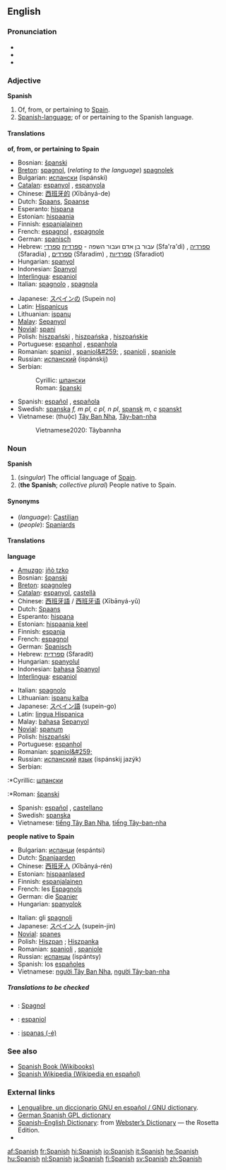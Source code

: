 {{interwiktionary|code=es}}
==English==
{{wikipedia}}
===Pronunciation===
*{{AHD|spă'nĭsh}}
*{{IPA|/ˈspænɪʃ/}}
*{{SAMPA|/"sp{nIS/}}

===Adjective===
'''Spanish'''

#Of, from, or pertaining to [[Spain]].
#[[Spanish-language]]; of or pertaining to the Spanish language.

====Translations====
'''of, from, or pertaining to Spain'''
{{top}}
*Bosnian: [[španski]] {{m}}
*[[Breton]]: [[spagnol]], (''relating to the language'') [[spagnolek]]
*Bulgarian: [[испански]] (ispánski) {{m}}
*[[Catalan]]: [[espanyol]] {{m}}, [[espanyola]] {{f}}
*Chinese: [[西班牙的]] (Xībānyá-de)
*Dutch: [[Spaans]], [[Spaanse]]
*Esperanto: [[hispana]]
*Estonian: [[hispaania]]
*Finnish: [[espanjalainen]]
*French: [[espagnol]] {{m}}, [[espagnole]] {{f}}
*German: [[spanisch]]
*Hebrew: עבור בן אדם ועבור השפה - [[ספרדית]] [[ספרדי]] (Sfa'ra'di) {{m}}, [[ספרדיה]] (Sfaradia) {{f}}, [[ספרדים]] (Sfaradim) {{m}} {{p}}, [[ספרדיות]] (Sfaradiot) {{f}} {{p}}
*Hungarian: [[spanyol]]
*Indonesian: [[Spanyol]]
*[[Interlingua]]: [[espaniol]]
*Italian: [[spagnolo]] {{m}}, [[spagnola]] {{f}}
{{mid}}
*Japanese: [[スペイン]][[の]] (Supein no)
*Latin: [[Hispanicus]]
*Lithuanian: [[ispanų]]
*[[Malay]]: [[Sepanyol]]
*[[Novial]]: [[spani]]
*Polish: [[hiszpański]] {{m}}, [[hiszpańska]] {{f}}, [[hiszpańskie]] {{n}}
*Portuguese: [[espanhol]] {{m}}, [[espanhola]] {{f}}
*Romanian: [[spaniol]] {{m}}, [[spaniol&#259;]] {{f}}, [[spanioli]] {{m}} {{p}}, [[spaniole]] {{f}} {{p}}
*Russian: [[испанский]] (ispánskij)
*Serbian:
*:Cyrillic: [[шпански]] {{m}}
*:Roman: [[španski#Serbian|španski]] {{m}}
*Spanish: [[español]] {{m}}, [[española]] {{f}}
*Swedish: [[spanska]] ''f, m pl, c pl, n pl'', [[spansk]] ''m, c'' [[spanskt]] {{n}}
*Vietnamese: (thuộc) [[Tây Ban Nha]], [[Tây-ban-nha]]
*:Vietnamese2020: Tâybannha
{{bottom}}

===Noun===
'''Spanish'''

#(''singular'') The official language of [[Spain]].
#('''the Spanish'''; ''collective plural'') People native to Spain.

====Synonyms====
*(''language''): [[Castilian]]
*(''people''): [[Spaniard]]s

====Translations====
'''language'''
{{top}}
*[[Amuzgo]]: [[jñò tzko]]
*Bosnian: [[španski]] {{m}}
*[[Breton]]: [[spagnoleg]] {{m}}
*[[Catalan]]: [[espanyol]], [[castellà]]
*Chinese: [[西班牙語]] / [[西班牙语]] (Xībānyá-yǔ)
*Dutch: [[Spaans]] {{n}}
*Esperanto: [[hispana]]
*Estonian: [[hispaania keel]]
*Finnish: [[espanja]]
*French: [[espagnol]] {{m}}
*German: [[Spanisch]] {{n}}
*Hebrew: [[ספרדית]] (Sfaradít)
*Hungarian: [[spanyolul]]
*Indonesian: [[bahasa]] [[Spanyol]]
*[[Interlingua]]: [[espaniol]]
{{mid}}
*Italian: [[spagnolo]] {{m}}
*Lithuanian: [[ispanų kalba]]
*Japanese: [[スペイン語]] (supein-go)
*Latin: [[lingua Hispanica]]
*Malay: [[bahasa]] [[Sepanyol]]
*[[Novial]]: [[spanum]]
*Polish: [[hiszpański]]
*Portuguese: [[espanhol]]
*Romanian: [[spaniol&#259;]] {{f}}
*Russian: [[испанский]] [[язык]] (ispánskij jazýk) {{m}}
*Serbian:
:*Cyrillic: [[шпански]] {{m}}
:*Roman: [[španski]] {{m}}
*Spanish: [[español]] {{m}}, [[castellano]] {{m}}
*Swedish: [[spanska]]
*Vietnamese: [[tiếng Tây Ban Nha]], [[tiếng Tây-ban-nha]]
{{bottom}}

'''people native to Spain'''
{{top}}
*Bulgarian: [[испанци]] (espántsi) {{p}}
*Dutch: [[Spanjaarden]] {{p}}
*Chinese: [[西班牙人]] (Xībānyá-rén)
*Estonian: [[hispaanlased]] {{p}}
*Finnish: [[espanjalainen]]
*French: les [[Espagnol]]s {{p}}
*German: die [[Spanier]] {{p}}
*Hungarian: [[spanyolok]] {{p}}
{{mid}}
*Italian: gli [[spagnolo|spagnoli]] {{p}}
*Japanese: [[スペイン人]] (supein-jin)
*[[Novial]]: [[spanes]]
*Polish: [[Hiszpan]] {{m}}; [[Hiszpanka]] {{f}}
*Romanian: [[spanioli]] {{p}}, [[spaniole]] {{f}} {{p}}
*Russian: [[испанец|испанцы]] (ispántsy) {{p}}
*Spanish: los [[español]]es {{p}}
*Vietnamese: [[người Tây Ban Nha]], [[người Tây-ban-nha]]
{{bottom}}

=====Translations to be checked=====
<!--Remove this section once all of the translations below have been moved into the tables above.-->
{{checktrans}}

*{{ttbc|Breton}}: [[Spagnol]] {{m}}
*{{ttbc|Interlingua}}: [[espaniol]]
*{{ttbc|Lithuanian}}: [[ispanas (-ė)]]

===See also===
*[http://en.wikibooks.org/wiki/Spanish Spanish Book (Wikibooks)]
*[http://es.wikipedia.org/ Spanish Wikipedia (Wikipedia en español)]

===External links===
*[http://gnucvs.vlsm.org/wwwes/lengualibre/inicio.html Lengualibre, un diccionario GNU en español / GNU dictionary].
*[http://diccionario.escomposlinux.org German Spanish GPL dictionary]
*[http://www.websters-online-dictionary.org/definition/Spanish-english/ Spanish–English Dictionary]: from [http://www.websters-online-dictionary.org/ Webster’s Dictionary] — the Rosetta Edition.
*{{ethnologue|code=spa}}

[[af:Spanish]]
[[fr:Spanish]]
[[hi:Spanish]]
[[io:Spanish]]
[[it:Spanish]]
[[he:Spanish]]
[[hu:Spanish]]
[[nl:Spanish]]
[[ja:Spanish]]
[[fi:Spanish]]
[[sv:Spanish]]
[[zh:Spanish]]